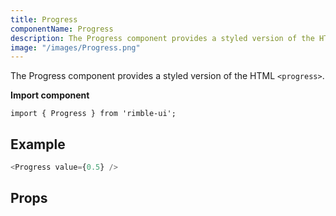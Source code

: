 ```yaml
---
title: Progress
componentName: Progress
description: The Progress component provides a styled version of the HTML <progress>.
image: "/images/Progress.png"
---
```


The Progress component provides a styled version of the HTML `<progress>`.

**Import component**

```lang=jsx
import { Progress } from 'rimble-ui';
```

## Example

```js is=react-live
<Progress value={0.5} />
```

## Props

<PropsTable propMetaData={props.propMetaData} />
